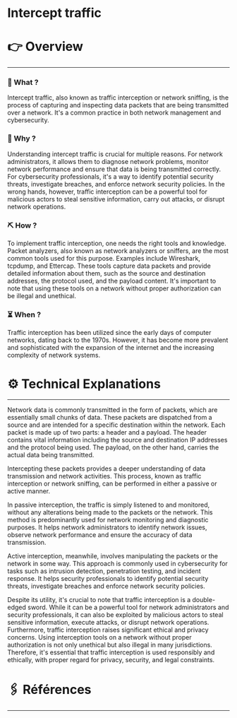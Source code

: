 # Intercept traffic


# 👉 Overview

---

### 👀 What ?

Intercept traffic, also known as traffic interception or network sniffing, is the process of capturing and inspecting data packets that are being transmitted over a network. It's a common practice in both network management and cybersecurity.


### 🧐 Why ?

Understanding intercept traffic is crucial for multiple reasons. For network administrators, it allows them to diagnose network problems, monitor network performance and ensure that data is being transmitted correctly. For cybersecurity professionals, it's a way to identify potential security threats, investigate breaches, and enforce network security policies. In the wrong hands, however, traffic interception can be a powerful tool for malicious actors to steal sensitive information, carry out attacks, or disrupt network operations.


### ⛏️ How ?

To implement traffic interception, one needs the right tools and knowledge. Packet analyzers, also known as network analyzers or sniffers, are the most common tools used for this purpose. Examples include Wireshark, tcpdump, and Ettercap. These tools capture data packets and provide detailed information about them, such as the source and destination addresses, the protocol used, and the payload content. It's important to note that using these tools on a network without proper authorization can be illegal and unethical.


### ⏳ When ?

Traffic interception has been utilized since the early days of computer networks, dating back to the 1970s. However, it has become more prevalent and sophisticated with the expansion of the internet and the increasing complexity of network systems.


# ⚙️ Technical Explanations

---

Network data is commonly transmitted in the form of packets, which are essentially small chunks of data. These packets are dispatched from a source and are intended for a specific destination within the network. Each packet is made up of two parts: a header and a payload. The header contains vital information including the source and destination IP addresses and the protocol being used. The payload, on the other hand, carries the actual data being transmitted.

Intercepting these packets provides a deeper understanding of data transmission and network activities. This process, known as traffic interception or network sniffing, can be performed in either a passive or active manner.

In passive interception, the traffic is simply listened to and monitored, without any alterations being made to the packets or the network. This method is predominantly used for network monitoring and diagnostic purposes. It helps network administrators to identify network issues, observe network performance and ensure the accuracy of data transmission.

Active interception, meanwhile, involves manipulating the packets or the network in some way. This approach is commonly used in cybersecurity for tasks such as intrusion detection, penetration testing, and incident response. It helps security professionals to identify potential security threats, investigate breaches and enforce network security policies.

Despite its utility, it's crucial to note that traffic interception is a double-edged sword. While it can be a powerful tool for network administrators and security professionals, it can also be exploited by malicious actors to steal sensitive information, execute attacks, or disrupt network operations. Furthermore, traffic interception raises significant ethical and privacy concerns. Using interception tools on a network without proper authorization is not only unethical but also illegal in many jurisdictions. Therefore, it's essential that traffic interception is used responsibly and ethically, with proper regard for privacy, security, and legal constraints.

# 🖇️ Références

---